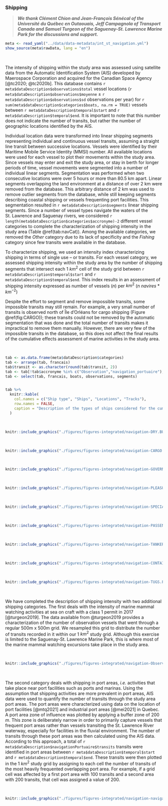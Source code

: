 ### Shipping {#navigation}

> ***We thank Clément Chion and Jean-François Sénécal of the Université du Québec en Outaouais, Jeff Campagnola of Transport Canada and Samuel Turgeon of the Saguenay-St. Lawrence Marine Park for the discussions and support.***


```r
meta <- read_yaml("../data/data-metadata/int_st_navigation.yml")
show_source(meta$rawData, lang = "en")
```

<br/>

The intensity of shipping within the study area was assessed using satellite data from the Automatic Identification System (AIS) developed by Maerospace Corporation and acquired for the Canadian Space Agency
[@tc2020; @tc2020b].
This database contains `r meta$dataDescription$observations$total`
vessel locations (`r meta$dataDescription$observations$moyenne` $\pm$ `r meta$dataDescription$observations$sd` observations per year) for
`r sum(meta$dataDescription$categories$boats, na.rm = TRUE)` vessels between
`r meta$dataDescription$temporal$start` and `r meta$dataDescription$temporal$end`.
It is important to note that this number does not indicate the number of transits, but rather the number of geographic locations identified by the AIS.

Individual location data were transformed into linear shipping segments representing individual and continuous vessel transits, assuming a straight line transit between successive locations.
Vessels were identified by their Maritime Mobile Service Identity (MMSI) number.
All available locations were used for each vessel to plot their movements within the study area.
Since vessels may enter and exit the study area, or stay in berth for longer periods of time, vessel movements were segmented into a number of individual linear segments.
Segmentation was performed when two consecutive locations were over 5 hours or more than 80.5 km apart.
Linear segments overlapping the land environment at a distance of over 2 km were removed from the database. This arbitrary distance of 2 km was used to remove outlier segments from the database, while still keeping segments describing coastal shipping or vessels frequenting port facilities. This segmentation resulted in `r meta$dataDescription$segments` linear shipping segments. Since a number of vessel types navigate the waters of the St. Lawrence and Saguenay rivers, we considered `r length(meta$dataDescription$categories$accronyme)-2` different vessel categories to complete the characterization of shipping intensity in the study area (Table \@ref(tab:navCat)). Among the available categories, we removed the *Other* category due to its lack of specificity and the *Fishing* category since few transits were available in the database.

To characterize shipping, we used an intensity index characterizing shipping in terms of single use -- or transits. For each vessel category, we assessed shipping intensity within the study area by the number of shipping segments that intersect each 1 $km^2$ cell of the study grid between `r meta$dataDescription$temporal$start` and `r meta$dataDescription$temporal$end`.
This index results in an assessment of shipping intensity expressed as number of vessels ($n$) per $km^2$ ($n$ $navires$ $*$ $km^{-2}$)

Despite the effort to segment and remove impossible transits, some impossible transits may still remain. For example, a very small number of transits is observed north of Île d’Orléans for cargo shipping (Figure \@ref(fig:CARGO)); these transits could not be removed by the automatic segmentation that was done and the total number of transits makes it impractical to remove them manually. However, there are very few of the impossible transits in the database, so this does not affect the final results of the cumulative effects assessment of marine activities in the study area. 

<br/>

```r
tab <- as.data.frame(meta$dataDescription$categories)
tab <- arrange(tab, francais)
tab$transit <- as.character(round(tab$transit, 2))
tab <- tab[!tab$accronyme %in% c("Observation","navigation_portuaire"), ] # Remove observation mm and ports
tab <- select(tab, francais, boats, observations, segments)


tab %>%
  knitr::kable(
    col.names = c("Ship type", "Ships", "Locations", "Tracks"),
    row.names = FALSE,
    caption = "Description of the types of ships considered for the cumulative effects assessment of marine activities in the St. Lawrence and the Saguenay river and their representation in the Automatic Identification System data used [@tc2020; @tc2020b]. "
  )
```

<br/>

```r
knitr::include_graphics("./figures/figures-integrated/navigation-DRY.BULK.png")
```

<br>

```r
knitr::include_graphics("./figures/figures-integrated/navigation-CARGO.png")
```

<br>

```r
knitr::include_graphics("./figures/figures-integrated/navigation-GOVERNMENT.RESEARCH.png")
```

<br>

```r
knitr::include_graphics("./figures/figures-integrated/navigation-PLEASURE.VESSELS.png")
```

<br>


```r
knitr::include_graphics("./figures/figures-integrated/navigation-SPECIAL.SHIPS.png")
```

<br>


```r
knitr::include_graphics("./figures/figures-integrated/navigation-PASSENGER.FERRY.RO.RO.png")
```

<br>

```r
knitr::include_graphics("./figures/figures-integrated/navigation-TANKER.png")
```

<br>

```r
knitr::include_graphics("./figures/figures-integrated/navigation-CONTAINER.png")
```

<br>

```r
knitr::include_graphics("./figures/figures-integrated/navigation-TUGS.PORT.png")
```

<br>


We have completed the description of shipping intensity with two additional shipping categories. The first deals with the intensity of marine mammal watching activities at sea on craft with a class 1 permit in 2017 [@turgeon2019]. The data available from @turgeon2019 provides a characterization of the number of observation vessels that went through a regular 500m x 500m grid. We resampled this grid to distribute the number of transits recorded in it within our 1 $km^2$ study grid. Although this exercise is limited to the Saguenay-St. Lawrence Marine Park, this is where most of the marine mammal watching excursions take place in the study area.

<br/>

```r
knitr::include_graphics("./figures/figures-integrated/navigation-Observation.png")
```

<br>


The second category deals with shipping in port areas, *i.e.* activities that take place near port facilities such as ports and marinas. Using the assumption that shipping activities are more prevalent in port areas, AIS data were used to quantify the number of transits through the study area port areas. The port areas were characterized using data on the location of port facilities [@mtq2021] and industrial port areas [@mei2021] in Quebec. A port area zone of influence was plotted by applying a buffer zone of 200 $m$. This zone is deliberately narrow in order to primarily capture vessels that frequent port areas rather than vessels transiting the St. Lawrence River waterway, especially for facilities in the fluvial environment. The number of transits through these port areas was then calculated using the AIS data. According to this approach, a total of `r meta$dataDescription$navigationPortuaire$transits` transits were identified in port areas between `r meta$dataDescription$temporal$start` and `r meta$dataDescription$temporal$end`. These transits were then plotted in the 1 $km^2$ study grid by assigning to each cell the number of transits of the most heavily frequented overlapping port area. For example, if a grid cell was affected by a first port area with 100 transits and a second area with 200 transits, that cell was assigned a value of 200.

<br/>

```r
knitr::include_graphics("./figures/figures-integrated/navigation-navigation_portuaire.png")
```

<br>


<!--
Ressources pertinentes:

- [AIS MESSAGES](https://www.navcen.uscg.gov/?pageName=AISMessages)
- [Marine cadastre](https://www.marinecadastre.gov/tools/)
- [Track builder tutorial](https://coast.noaa.gov/data/digitalcoast/pdf/track-builder-tutorial.pdf)
- [Marine regions](https://www.marineregions.org/gazetteer.php?p=details&id=62961)
- [Diva-GIS](https://www.diva-gis.org/gdata)
- [Marine Cadastre Track Builder](https://coast.noaa.gov/digitalcoast/tools/track-builder.html)

##### Visualisation

Rapport 2009 au parc marin
2 types d'informations
Intensité en terme d'utilisation unique (passages)
Temps d'utilisation (passage rapide, ou très long)
Dépend du type de pression qu'on veut effectuer
Zones 50%, genre 50% du temps de navigation s'y passe
Zones d'ancrages pas enlevées, zone des rasades
Largeur
Vitesse d'un navire
Interprétation et les nuances, expliquer les limites, les nuances, etc.

AIS A vs B? Qu'est-ce que j'ai entre les mains
Densité?

Vitesse :
Indépendant du segment ligne
SOG par rapport
Biais des vitesses plus faibles si on ne fait pas le distance weighted speed (à voir)

Hubard article sur les données AIS et les vitesses


##### Lecture

- https://pdfs.semanticscholar.org/908d/93279526e373b2d03fcd5cd987d67d240302.pdf
- https://www.erudit.org/en/journals/natcan/1900-v1-n1-natcan03735/1047154ar.pdf
- https://ouvert.canada.ca/data/fr/dataset/6ab2803a-aace-4e60-83ed-44a7e0ccd1d8
- https://www.marinfo.gc.ca/fr/publications/vn200.php
- http://complexity.ok.ubc.ca/files/2013/05/Rapport-sur-le-trafic-maritime-dans-le-PMSSL-en-2007_Chion-et-al_version-finale.pdf
- https://pubmed.ncbi.nlm.nih.gov/26093451/
- https://www.youtube.com/watch?v=kloW8F5ChhQ
- https://wwf.ca/fr/habitat/ocean/la-navigation-dans-les-aires-marines-protegees/
- https://wwf.ca/wp-content/uploads/2021/02/WWF-MPA-2-Impacts-Marine-Birds-v6.pdf
- https://wwf.ca/wp-content/uploads/2021/02/WWF-MPA-3-Impacts-Benthic-Habitat-v4.pdf
- https://wwf.ca/wp-content/uploads/2021/02/WWF-MPA-4-Impacts-Marine-Habitat-v4.pdf
- https://www.dfo-mpo.gc.ca/csas-sccs/Publications/ResDocs-DocRech/2016/2016_090-fra.html
- https://parlonstransport.ca/comprendre-les-effets-des-navires-sur-les-milieux-cotiers
- https://parlonstransport.ca/ectm
- https://globalfishingwatch.org/our-technology/
- https://github.com/GlobalFishingWatch/4wings/blob/develop/src/importer/README.md


##### Infos -->
